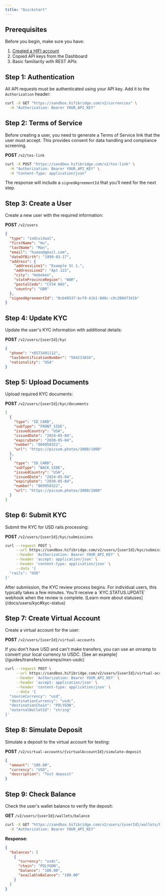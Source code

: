 ```yaml
---
title: "Quickstart"
---
```


## Prerequisites

Before you begin, make sure you have:

1. [Created a HIFI account](https://dashboard.hifibridge.com/request-access)
2. Copied API keys from the Dashboard
3. Basic familiarity with REST APIs

## Step 1: Authentication

All API requests must be authenticated using your API key. Add it to the `Authorization` header:

```bash
curl -X GET "https://sandbox.hifibridge.com/v2/currencies" \
  -H "Authorization: Bearer YOUR_API_KEY"
```

## Step 2: Terms of Service

Before creating a user, you need to generate a Terms of Service link that the user must accept. This provides consent for data handling and compliance screening.

**POST** `/v2/tos-link`

```bash
curl -X POST "https://sandbox.hifibridge.com/v2/tos-link" \
  -H "Authorization: Bearer YOUR_API_KEY" \
  -H "Content-Type: application/json"
```

The response will include a `signedAgreementId` that you'll need for the next step.

## Step 3: Create a User

Create a new user with the required information:

**POST** `/v2/users`

```json
{
  "type": "individual",
  "firstName": "Hu",
  "lastName": "Man",
  "email": "human@gmail.com",
  "dateOfBirth": "1999-03-17",
  "address": {
    "addressLine1": "Example St 1.",
    "addressLine2": "Apt 123",
    "city": "Hoboken",
    "stateProvinceRegion": "WAR",
    "postalCode": "CV34 8AS",
    "country": "GBR"
  },
  "signedAgreementId": "8cb49537-bcf9-41b1-8d8c-c9c200d7341b"
}
```

## Step 4: Update KYC

Update the user's KYC information with additional details:

**POST** `/v2/users/{userId}/kyc`

```json
{
  "phone": "+8573491112",
  "taxIdentificationNumber": "564213816",
  "nationality": "USA"
}
```

## Step 5: Upload Documents

Upload required KYC documents:

**POST** `/v2/users/{userId}/kyc/documents`

```json
[
  {
    "type": "ID_CARD",
    "subType": "FRONT_SIDE",
    "issuedCountry": "USA",
    "issuedDate": "2024-05-04",
    "expiryDate": "2030-05-04",
    "number": "869950322",
    "url": "https://picsum.photos/1000/1000"
  },
  {
    "type": "ID_CARD",
    "subType": "BACK_SIDE",
    "issuedCountry": "USA",
    "issuedDate": "2024-05-04",
    "expiryDate": "2030-05-04",
    "number": "869950322",
    "url": "https://picsum.photos/1000/1000"
  }
]
```

## Step 6: Submit KYC

Submit the KYC for USD rails processing:

**POST** `/v2/users/{userId}/kyc/submissions`

```bash
curl --request POST \
     --url https://sandbox.hifibridge.com/v2/users/{userId}/kyc/submissions \
     --header 'Authorization: Bearer YOUR_API_KEY' \
     --header 'accept: application/json' \
     --header 'content-type: application/json' \
     --data '{
  "rails": "USD"
}'
```

<Info>
  After submission, the KYC review process begins. For individual users, this
  typically takes a few minutes. You'll receive a `KYC.STATUS.UPDATE` webhook
  when the review is complete. [Learn more about
  statuses](/docs/users/kyc#kyc-status)
</Info>

## Step 7: Create Virtual Account

Create a virtual account for the user:

**POST** `/v2/users/{userId}/virtual-accounts`

<Info>
  If you don't have USD and can't make transfers, you can use an onramp to
  convert your local currency to USDC. [See an
  example](/guides/transfers/onramps/mxn-usdc)
</Info>

```bash
curl --request POST \
     --url https://sandbox.hifibridge.com/v2/users/{userId}/virtual-accounts \
     --header 'Authorization: Bearer YOUR_API_KEY' \
     --header 'accept: application/json' \
     --header 'content-type: application/json' \
     --data '{
  "sourceCurrency": "usd",
  "destinationCurrency": "usdc",
  "destinationChain": "POLYGON",
  "externalWalletId": "string"
}'
```

## Step 8: Simulate Deposit

Simulate a deposit to the virtual account for testing:

**POST** `/v2/virtual-accounts/{virtualAccountId}/simulate-deposit`

```json
{
  "amount": "100.00",
  "currency": "USD",
  "description": "Test deposit"
}
```

## Step 9: Check Balance

Check the user's wallet balance to verify the deposit:

**GET** `/v2/users/{userId}/wallets/balance`

```bash
curl -X GET "https://sandbox.hifibridge.com/v2/users/{userId}/wallets/balance" \
  -H "Authorization: Bearer YOUR_API_KEY"
```

**Response:**

```json
{
  "balances": [
    {
      "currency": "usdc",
      "chain": "POLYGON",
      "balance": "100.00",
      "availableBalance": "100.00"
    }
  ]
}
```
